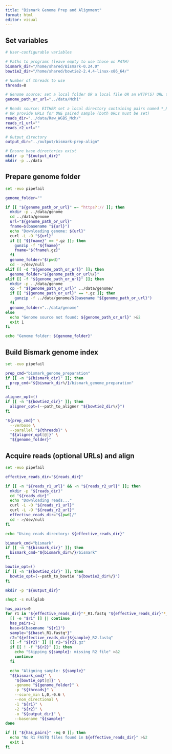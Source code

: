 ```yaml
---
title: "Bismark Genome Prep and Alignment"
format: html
editor: visual
---
```


## Set variables

```bash
# User-configurable variables

# Paths to programs (leave empty to use those on PATH)
bismark_dir="/home/shared/Bismark-0.24.0"
bowtie2_dir="/home/shared/bowtie2-2.4.4-linux-x86_64/"

# Number of threads to use
threads=8

# Genome source: set a local folder OR a local file OR an HTTP(S) URL to a .fa/.fna[.gz]
genome_path_or_url="../data/Mchi"

# Reads source: EITHER set a local directory containing pairs named *_R1.fastq[.gz] and *_R2.fastq[.gz]
# OR provide URLs for ONE paired sample (both URLs must be set)
reads_dir="../data/Raw_WGBS_Mch/"
reads_r1_url=""
reads_r2_url=""

# Output directory
output_dir="../output/bismark-prep-align"

# Ensure base directories exist
mkdir -p "${output_dir}"
mkdir -p ../data
```

## Prepare genome folder

```bash
set -euo pipefail

genome_folder=""

if [[ "${genome_path_or_url}" =~ ^https?:// ]]; then
  mkdir -p ../data/genome
  cd ../data/genome
  url="${genome_path_or_url}"
  fname=$(basename "${url}")
  echo "Downloading genome: ${url}"
  curl -L -O "${url}"
  if [[ "${fname}" == *.gz ]]; then
    gunzip -f "${fname}"
    fname="${fname%.gz}"
  fi
  genome_folder="$(pwd)"
  cd - >/dev/null
elif [[ -d "${genome_path_or_url}" ]]; then
  genome_folder="${genome_path_or_url%/}"
elif [[ -f "${genome_path_or_url}" ]]; then
  mkdir -p ../data/genome
  cp -f "${genome_path_or_url}" ../data/genome/
  if [[ "${genome_path_or_url}" == *.gz ]]; then
    gunzip -f ../data/genome/$(basename "${genome_path_or_url}")
  fi
  genome_folder="../data/genome"
else
  echo "Genome source not found: ${genome_path_or_url}" >&2
  exit 1
fi

echo "Genome folder: ${genome_folder}"
```

## Build Bismark genome index

```bash
set -euo pipefail

prep_cmd="bismark_genome_preparation"
if [[ -n "${bismark_dir}" ]]; then
  prep_cmd="${bismark_dir%/}/bismark_genome_preparation"
fi

aligner_opt=()
if [[ -n "${bowtie2_dir}" ]]; then
  aligner_opt=(--path_to_aligner "${bowtie2_dir%/}")
fi

"${prep_cmd}" \
  --verbose \
  --parallel "${threads}" \
  "${aligner_opt[@]}" \
  "${genome_folder}"
```

## Acquire reads (optional URLs) and align

```bash
set -euo pipefail

effective_reads_dir="${reads_dir}"

if [[ -n "${reads_r1_url}" && -n "${reads_r2_url}" ]]; then
  mkdir -p "${reads_dir}"
  cd "${reads_dir}"
  echo "Downloading reads..."
  curl -L -O "${reads_r1_url}"
  curl -L -O "${reads_r2_url}"
  effective_reads_dir="$(pwd)/"
  cd - >/dev/null
fi

echo "Using reads directory: ${effective_reads_dir}"

bismark_cmd="bismark"
if [[ -n "${bismark_dir}" ]]; then
  bismark_cmd="${bismark_dir%/}/bismark"
fi

bowtie_opt=()
if [[ -n "${bowtie2_dir}" ]]; then
  bowtie_opt=(--path_to_bowtie "${bowtie2_dir%/}")
fi

mkdir -p "${output_dir}"

shopt -s nullglob

has_pairs=0
for r1 in "${effective_reads_dir}"*_R1.fastq "${effective_reads_dir}"*_R1.fastq.gz; do
  [[ -e "$r1" ]] || continue
  has_pairs=1
  base=$(basename "${r1}")
  sample="${base%_R1.fastq*}"
  r2="${effective_reads_dir}${sample}_R2.fastq"
  [[ -f "${r2}" ]] || r2="${r2}.gz"
  if [[ ! -f "${r2}" ]]; then
    echo "Skipping ${sample}: missing R2 file" >&2
    continue
  fi

  echo "Aligning sample: ${sample}"
  "${bismark_cmd}" \
    "${bowtie_opt[@]}" \
    -genome "${genome_folder}" \
    -p "${threads}" \
    --score_min L,0,-0.6 \
    --non_directional \
    -1 "${r1}" \
    -2 "${r2}" \
    -o "${output_dir}" \
    --basename "${sample}"
done

if [[ "${has_pairs}" -eq 0 ]]; then
  echo "No R1 FASTQ files found in ${effective_reads_dir}" >&2
  exit 1
fi
```


